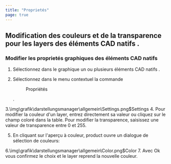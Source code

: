 ```yaml
---
title: "Proprietés"
page: true
---
```

## Modification des couleurs et de la transparence pour les layers des  <Italic> &#233;l&#233;ments CAD natifs </Italic> .

### Modifier les propriet&#233;s graphiques des  <Italic> &#233;l&#233;ments CAD natifs </Italic> 

1.  S&#233;lectionnez dans le graphique un ou plusieurs <Italic> &#233;l&#233;ments CAD natifs </Italic> .

2.  S&#233;lectionnez dans le menu contextuel la commande <Menu>Propriétés</Menu> .

3.<Image>\img\grafik\darstellungsmanager\allgemein\Settings.png$Settings</Image>
4.  Pour modifier la couleur d&#39;un layer, entrez directement sa valeur ou cliquez sur le champ color&#233; dans la table. Pour modifier la transparence, saisissez une valeur de transparence entre 0 et 255.

5.  En cliquant sur l&#39;aper&#231;u &#224; couleur, <Placeholder>product</Placeholder> ouvre un dialogue de s&#233;lection de couleurs:

6.<Image>\img\grafik\darstellungsmanager\allgemein\Color.png$Color</Image>
7.  Avec <Border>Ok</Border>  vous confirmez le choix et le layer reprend la nouvelle couleur.



